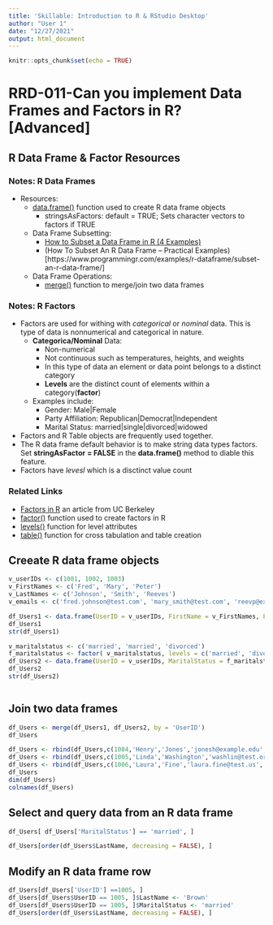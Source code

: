 ```yaml
---
title: 'Skillable: Introduction to R & RStudio Desktop'
author: "User 1"
date: "12/27/2021"
output: html_document
---
```


```r
knitr::opts_chunk$set(echo = TRUE)
```

# RRD-011-Can you implement Data Frames and Factors in R? [Advanced]
## R Data Frame & Factor Resources
### Notes: R Data Frames
- Resources:
  - [data.frame()](https://www.rdocumentation.org/packages/base/versions/3.6.2/topics/data.frame) function used to create R data frame objects
    - stringsAsFactors: default = TRUE; Sets character vectors to factors if TRUE
  - Data Frame Subsetting:
    - [How to Subset a Data Frame in R (4 Examples)](https://www.statology.org/subset-data-frame-in-r/)
    - (How To Subset An R Data Frame – Practical Examples)[https://www.programmingr.com/examples/r-dataframe/subset-an-r-data-frame/]
  - Data Frame Operations:
    - [merge()](https://www.rdocumentation.org/packages/base/versions/3.6.2/topics/merge) function to merge/join two data frames

### Notes: R Factors
- Factors are used for withing with *categorical* or *nominal* data. This is type of data is nonnumerical and categorical in nature. 
  - **Categorica/Nominal** Data:
    - Non-numerical
    - Not continuous such as temperatures, heights, and weights
    - In this type of data an element or data point belongs to a distinct category
    - **Levels** are the distinct count of elements within a category(**factor**)
  - Examples include: 
    - Gender: Male|Female
    - Party Affiliation: Republican|Democrat|Independent
    - Marital Status: married|single|divorced|widowed
- Factors and R Table objects are frequently used together. 
- The R data frame default behavior is to make string data types factors. Set **stringAsFactor = FALSE** in the **data.frame()** method to diable this feature.
- Factors have *levesl* which is a disctinct value count

### Related Links
- [Factors in R](https://www.stat.berkeley.edu/~s133/factors.html) an article from UC Berkeley
- [factor()](https://www.rdocumentation.org/packages/base/versions/3.6.2/topics/factor) function used to create factors in R
- [levels()](https://www.rdocumentation.org/packages/base/versions/3.6.2/topics/levels) function for level attributes
- [table()](https://www.rdocumentation.org/packages/base/versions/3.6.2/topics/table) function for cross tabulation and table creation

## Creeate R data frame objects
```r
v_userIDs <- c(1001, 1002, 1003)
v_FirstNames <- c('Fred', 'Mary', 'Peter')
v_LastNames <- c('Johnson', 'Smith', 'Reeves')
v_emails <- c('fred.johnson@test.com', 'mary_smith@test.com', 'reevp@example.org')

df_Users1 <- data.frame(UserID = v_userIDs, FirstName = v_FirstNames, LastName = v_LastNames, Email = v_emails, stringsAsFactors = FALSE)
df_Users1
str(df_Users1)

v_maritalstatus <- c('married', 'married', 'divorced')
f_maritalstatus <- factor( v_maritalstatus, levels = c('married', 'divorced', 'widowed'))
df_Users2 <- data.frame(UserID = v_userIDs, MaritalStatus = f_maritalstatus, stringsAsFactors = FALSE)
df_Users2
str(df_Users2)



```
## Join two data frames
```r

df_Users <- merge(df_Users1, df_Users2, by = 'UserID')
df_Users

df_Users <- rbind(df_Users,c(1004,'Henry','Jones','jonesh@example.edu','married'))
df_Users <- rbind(df_Users,c(1005,'Linda','Washington','washlin@test.org','divorced'))
df_Users <- rbind(df_Users,c(1006,'Laura','Fine','laura.fine@test.us','divorced'))
df_Users
dim(df_Users)
colnames(df_Users)


```

## Select and query data from an R data frame
```r
df_Users[ df_Users['MaritalStatus'] == 'married', ]

df_Users[order(df_Users$LastName, decreasing = FALSE), ]


```

## Modify an R data frame row
```r

df_Users[df_Users['UserID'] ==1005, ]
df_Users[df_Users$UserID == 1005, ]$LastName <- 'Brown'
df_Users[df_Users$UserID == 1005, ]$MaritalStatus <- 'married'
df_Users[order(df_Users$LastName, decreasing = FALSE), ]


```







